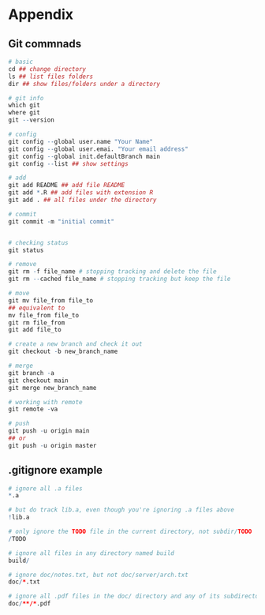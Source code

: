# Appendix {-}

## Git commnads {-}

```r
# basic
cd ## change directory
ls ## list files folders
dir ## show files/folders under a directory

# git info
which git
where git
git --version

# config
git config --global user.name "Your Name"
git config --global user.emai. "Your email address"
git config --global init.defaultBranch main
git config --list ## show settings

# add
git add README ## add file README
git add *.R ## add files with extension R
git add . ## all files under the directory

# commit
git commit -m "initial commit"


# checking status
git status

# remove
git rm -f file_name # stopping tracking and delete the file
git rm --cached file_name # stopping tracking but keep the file

# move
git mv file_from file_to
## equivalent to
mv file_from file_to
git rm file_from
git add file_to

# create a new branch and check it out
git checkout -b new_branch_name

# merge
git branch -a
git checkout main
git merge new_branch_name

# working with remote
git remote -va

# push
git push -u origin main
## or
git push -u origin master

```


## .gitignore example {-}

```r
# ignore all .a files
*.a

# but do track lib.a, even though you're ignoring .a files above
!lib.a

# only ignore the TODO file in the current directory, not subdir/TODO
/TODO

# ignore all files in any directory named build
build/

# ignore doc/notes.txt, but not doc/server/arch.txt
doc/*.txt

# ignore all .pdf files in the doc/ directory and any of its subdirectories
doc/**/*.pdf
```



